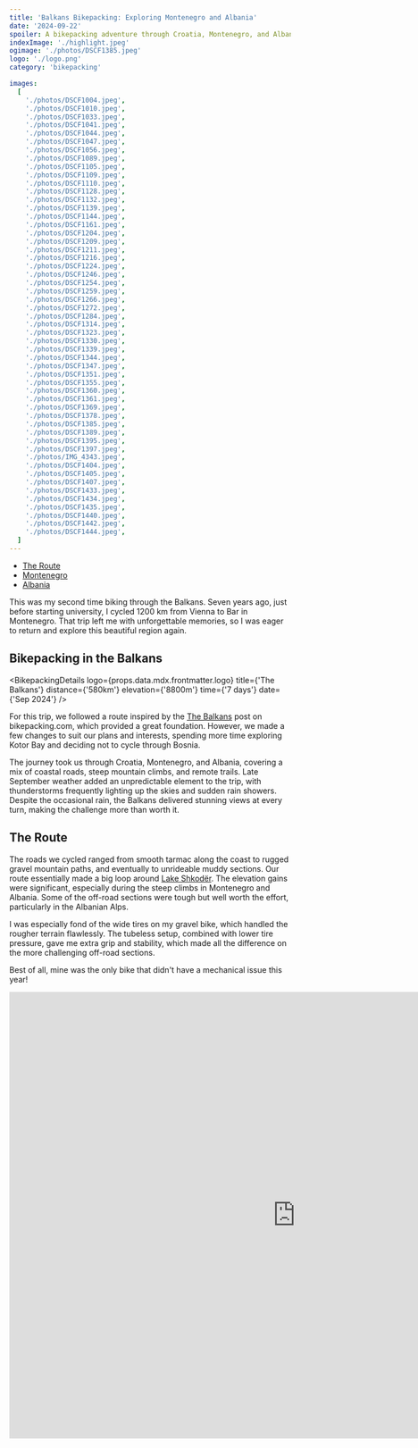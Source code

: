 ```yaml
---
title: 'Balkans Bikepacking: Exploring Montenegro and Albania'
date: '2024-09-22'
spoiler: A bikepacking adventure through Croatia, Montenegro, and Albania. Mountain trails, coastal roads, and the passes of the Albanian Alps.
indexImage: './highlight.jpeg'
ogimage: './photos/DSCF1385.jpeg'
logo: './logo.png'
category: 'bikepacking'

images:
  [
    './photos/DSCF1004.jpeg',
    './photos/DSCF1010.jpeg',
    './photos/DSCF1033.jpeg',
    './photos/DSCF1041.jpeg',
    './photos/DSCF1044.jpeg',
    './photos/DSCF1047.jpeg',
    './photos/DSCF1056.jpeg',
    './photos/DSCF1089.jpeg',
    './photos/DSCF1105.jpeg',
    './photos/DSCF1109.jpeg',
    './photos/DSCF1110.jpeg',
    './photos/DSCF1128.jpeg',
    './photos/DSCF1132.jpeg',
    './photos/DSCF1139.jpeg',
    './photos/DSCF1144.jpeg',
    './photos/DSCF1161.jpeg',
    './photos/DSCF1204.jpeg',
    './photos/DSCF1209.jpeg',
    './photos/DSCF1211.jpeg',
    './photos/DSCF1216.jpeg',
    './photos/DSCF1224.jpeg',
    './photos/DSCF1246.jpeg',
    './photos/DSCF1254.jpeg',
    './photos/DSCF1259.jpeg',
    './photos/DSCF1266.jpeg',
    './photos/DSCF1272.jpeg',
    './photos/DSCF1284.jpeg',
    './photos/DSCF1314.jpeg',
    './photos/DSCF1323.jpeg',
    './photos/DSCF1330.jpeg',
    './photos/DSCF1339.jpeg',
    './photos/DSCF1344.jpeg',
    './photos/DSCF1347.jpeg',
    './photos/DSCF1351.jpeg',
    './photos/DSCF1355.jpeg',
    './photos/DSCF1360.jpeg',
    './photos/DSCF1361.jpeg',
    './photos/DSCF1369.jpeg',
    './photos/DSCF1378.jpeg',
    './photos/DSCF1385.jpeg',
    './photos/DSCF1389.jpeg',
    './photos/DSCF1395.jpeg',
    './photos/DSCF1397.jpeg',
    './photos/IMG_4343.jpeg',
    './photos/DSCF1404.jpeg',
    './photos/DSCF1405.jpeg',
    './photos/DSCF1407.jpeg',
    './photos/DSCF1433.jpeg',
    './photos/DSCF1434.jpeg',
    './photos/DSCF1435.jpeg',
    './photos/DSCF1440.jpeg',
    './photos/DSCF1442.jpeg',
    './photos/DSCF1444.jpeg',
  ]
---
```


- [The Route](#the-route)
- [Montenegro](#montenegro)
- [Albania](#albania)

<MakeItBigContainer>
  <ImageComponent image={props.data.mdx.frontmatter.images[39]} />
</MakeItBigContainer>

This was my second time biking through the Balkans. Seven years ago, just before starting university, I cycled 1200 km from Vienna to Bar in Montenegro. That trip left me with unforgettable memories, so I was eager to return and explore this beautiful region again.

## Bikepacking in the Balkans

<BikepackingDetails
  logo={props.data.mdx.frontmatter.logo}
  title={'The Balkans'}
  distance={'580km'}
  elevation={'8800m'}
  time={'7 days'}
  date={'Sep 2024'}
/>

For this trip, we followed a route inspired by the [The Balkans](https://bikepacking.com/plog/balkans-bikepacking-video/) post on bikepacking.com, which provided a great foundation. However, we made a few changes to suit our plans and interests, spending more time exploring Kotor Bay and deciding not to cycle through Bosnia.

The journey took us through Croatia, Montenegro, and Albania, covering a mix of coastal roads, steep mountain climbs, and remote trails. Late September weather added an unpredictable element to the trip, with thunderstorms frequently lighting up the skies and sudden rain showers. Despite the occasional rain, the Balkans delivered stunning views at every turn, making the challenge more than worth it.

## The Route

The roads we cycled ranged from smooth tarmac along the coast to rugged gravel mountain paths, and eventually to unrideable muddy sections. Our route essentially made a big loop around [Lake Shkodër](https://en.wikipedia.org/wiki/Lake_Skadar). The elevation gains were significant, especially during the steep climbs in Montenegro and Albania. Some of the off-road sections were tough but well worth the effort, particularly in the Albanian Alps.

I was especially fond of the wide tires on my gravel bike, which handled the rougher terrain flawlessly. The tubeless setup, combined with lower tire pressure, gave me extra grip and stability, which made all the difference on the more challenging off-road sections.

Best of all, mine was the only bike that didn't have a mechanical issue this year!

<FullWidthBackgroundContainer>
  <MakeItBigContainer>
    <LazyIframe height="800px">
      <iframe
        src="https://www.komoot.com/tour/1824466978/embed?profile=1"
        width="1024"
        height="800"
        frameborder="0"
        scrolling="no"
        loading="lazy"
        style={{ margin: 0 }}
      />
    </LazyIframe>
  </MakeItBigContainer>
</FullWidthBackgroundContainer>

## Croatia

We started our trip in Dubrovnik, arriving at the airport with our bikes all packed up. To make things easier, we booked our final night's accommodation near the airport, which turned out to be a smart move as we had our return flight very early in the morning. Our host kindly picked up all six of us, bikes included, from the airport and let us store our bike bags in the basement for the week, giving us a hassle-free start to the journey.

<MakeItBigContainer>
  <Container>
    <Column>
      <ImageComponent image={props.data.mdx.frontmatter.images[0]} />
    </Column>
    <Column>
      <ImageComponent image={props.data.mdx.frontmatter.images[1]} />
    </Column>
  </Container>
</MakeItBigContainer>

The weather on the first day was surprisingly nice, with clear skies and warm temperatures. We assembled our bikes by the apartment's pool and then set off toward the Montenegro border. But before long, a heavy thunderstorm caught up with us...

## Montenegro

### Kotor Bay

After assembling our bikes in Dubrovnik, we set off along the coast, crossing into Montenegro. The weather was pleasant at first, but as we neared Kotor, dark clouds began to gather. By nightfall, lightning was flashing across the sky.

We had planned to camp that night, but with the storm closing in, we opted for an apartment in Bijela instead. At just 10 euros per person, it was almost the same price as camping, so it felt like a good deal.

<MakeItBigContainer>
  <Container>
    <Column>
      <ImageComponent image={props.data.mdx.frontmatter.images[3]} isRow />
    </Column>
    <Column>
      <ImageComponent image={props.data.mdx.frontmatter.images[4]} isRow />
    </Column>
  </Container>
  <ImageComponent image={props.data.mdx.frontmatter.images[5]} isRow />
  <Container>
    <Column>
      <ImageComponent image={props.data.mdx.frontmatter.images[2]} />
    </Column>
    <Column>
      <ImageComponent image={props.data.mdx.frontmatter.images[6]} />
    </Column>
  </Container>
</MakeItBigContainer>

### Lovcen National Park

The next morning, we set off from Kotor Bay, and it didn't take long for the road to start climbing. The ascent from sea level to 1,400 meters was tough but well worth it, with incredible views of Kotor Bay fading behind us. As we climbed higher into Lovćen National Park, the landscape transformed into rocky cliffs and forests.

<MakeItBigContainer>
  <ImageComponent image={props.data.mdx.frontmatter.images[10]} isRow />
  <Container>
    <Column>
      <ImageComponent image={props.data.mdx.frontmatter.images[8]} isRow />
    </Column>
    <Column>
      <ImageComponent image={props.data.mdx.frontmatter.images[7]} isRow />
    </Column>
  </Container>
  <ImageComponent image={props.data.mdx.frontmatter.images[9]} />
</MakeItBigContainer>

The descent from the pass was amazing. A long, winding, paved mountain road led us down toward Virpazar, a small town by Lake Shkodër. Unfortunately, the weather wasn't on our side again, with thunderstorms in the forecast for the evening. So, for the second night in a row, we opted for an apartment.

In Virpazar, we got a nice surprise — a local restaurant where the famous Polish chef [Robert Makłowicz had filmed his show](https://www.youtube.com/watch?v=cOHcpsE8NWQ). Naturally, we had to try the food, and it didn't disappoint!

### Bar

On Day 3, we made our way toward Bar, starting with a climb out of Virpazar. The route took us through mountain passes before descending toward Bar city on the coast. From there we followed the coast to the Albanian border.

<MakeItBigContainer>
  <ThreePhotosContainer>
    <ImageComponent image={props.data.mdx.frontmatter.images[15]} isRow />
    <ImageComponent image={props.data.mdx.frontmatter.images[12]} noPadding />
    <ImageComponent image={props.data.mdx.frontmatter.images[14]} isRow />
  </ThreePhotosContainer>
  <Container>
    <Column>
      <ImageComponent image={props.data.mdx.frontmatter.images[11]} />
    </Column>
    <Column>
      <ImageComponent image={props.data.mdx.frontmatter.images[13]} />
    </Column>
  </Container>
</MakeItBigContainer>

## Albania

### Shkodër

The moment we entered Albania, we noticed how chaotic the traffic was, with cars, bikes, and pedestrians all moving in what seemed like organized chaos. It had an almost Asian vibe, with the roads full of people going in every direction. Stray dogs roamed the streets, and the Mercedes seemed to be the car of choice for just about everyone, whether brand new or old.

Despite the bustling atmosphere, the locals were incredibly welcoming. Children waved and offered high-fives as we passed by on our bikes, adding a sense of warmth. The weather, however, remained unpredictable, with thunderstorms once again in the forecast. We ended up finding a full 120m² villa right in the heart of downtown for just 10 euros per person, complete with a bottle of raki as a welcome gift. It was a perfect place to rest after the long day on the road.

<MakeItBigContainer>
  <ImageComponent image={props.data.mdx.frontmatter.images[16]} isRow />
  <Container>
    <Column>
      <ImageComponent image={props.data.mdx.frontmatter.images[17]} />
    </Column>
    <Column>
      <ImageComponent image={props.data.mdx.frontmatter.images[18]} />
    </Column>
  </Container>
</MakeItBigContainer>

### Albanian Alps: Shkodër to Nderlysaj

The part of our journey took us into the heart of the Albanian Alps, also known as [the Accursed Mountains](https://en.wikipedia.org/wiki/Accursed_Mountains). These mountains are one of the last unexplored regions of Europe, and it certainly felt that way as we ventured deeper into the rocky landscape. The route from Shkodër to Theth was the most challanging part of the trip.

We started with a scenic paved path along a canyon, with towering mountains on either side. Goats and cows wandered the road, adding to the sense that we were far from civilization. After about 20 kilometers, the smooth tarmac turned into gravel, and with all the recent rain, the trail was full of mud and water. The climb was steep, with breathtaking views behind us, but the rough conditions made it slow going.

<MakeItBigContainer>
  <ThreePhotosContainer>
    <ImageComponent image={props.data.mdx.frontmatter.images[19]} isRow />
    <ImageComponent image={props.data.mdx.frontmatter.images[20]} noPadding />
    <ImageComponent image={props.data.mdx.frontmatter.images[21]} isRow />
  </ThreePhotosContainer>
  <Container>
    <Column>
      <ImageComponent image={props.data.mdx.frontmatter.images[22]} />
    </Column>
    <Column>
      <ImageComponent image={props.data.mdx.frontmatter.images[23]} />
    </Column>
  </Container>
</MakeItBigContainer>

At around 500 meters of elevation, we reached the tiny village of Kir, where there was little more than a few excavators and a [small café](https://maps.app.goo.gl/B1ynt27vfQfi38vU7) housed in a shed. The café offered only soft drinks and Turkish coffee. Stray dogs roamed around the café. After a quick stop, we pushed on, but the nice gravel soon turned into a rocky and muddy mountain road. At one point, the mud became so thick that we had to walk our bikes through the mess — there was no way to ride it.

<MakeItBigContainer>
  <Container>
    <Column>
      <ImageComponent image={props.data.mdx.frontmatter.images[24]} isRow />
    </Column>
    <Column flex={2.25}>
      <ImageComponent image={props.data.mdx.frontmatter.images[25]} isRow />
    </Column>
  </Container>
  <ImageComponent image={props.data.mdx.frontmatter.images[27]} />
</MakeItBigContainer>

Eventually, we reached the mountain pass at 1100 meters. Thankfully, the downhill section wasn't muddy, but it was rocky and challenging. Some of the group had mechanical issues, with flat tires causing delays. As we descended into the valley, it was getting dark and cold, and to make things even more interesting, we didn't have any cellural signal.

<MakeItBigContainer>
  <Container>
    <Column flex={1.1115}>
      <ImageComponent image={props.data.mdx.frontmatter.images[26]} isRow />
      <ImageComponent image={props.data.mdx.frontmatter.images[28]} />
    </Column>
    <Column>
      <ImageComponent image={props.data.mdx.frontmatter.images[29]} />
    </Column>
  </Container>
</MakeItBigContainer>

We stopped at a small place called [Kafe Skollaj](https://maps.app.goo.gl/aD5imztnVgNxx9Dc9), which, despite calling itself a restaurant on Google Maps, was really just a pub. When I asked a local if they sell coke (Coca-Cola), he misunderstood and thought I was asking for cocaine! After clearing that up, we got our cold drinks, which gave us a much-needed boost for the final 8 kilometers of flatter gravel toward Nderlysaj.

> When I asked a local if they sell coke (Coca-Cola), he misunderstood and thought I was asking for cocaine!

We arrived at a guesthouse run by a local family, who were incredibly welcoming. They cooked us a huge dinner, and after a long, cold day, it was exactly what we needed. The owner proudly served us his homemade walnut raki, comparing it to a “Mercedes” among other raki. It was a great way to end the day, even though the heating wasn't working, and it was freezing cold at night. Luckily, I had my 0°C sleeping bag with me.

### Albanian Alps: Theth to Koplik

The next morning greeted us with cold temperatures, but for the first time on the trip, we had clear skies and sunshine. After a breakfast prepared by our hosts, we set out from Nderlysaj toward Theth, with the plan to climb up to the mountain pass at 1650 meters.

<MakeItBigContainer>
  <ImageComponent image={props.data.mdx.frontmatter.images[32]} isRow />
  <Container>
    <Column>
      <ImageComponent image={props.data.mdx.frontmatter.images[30]} />
    </Column>
    <Column flex={2.25}>
      <ImageComponent image={props.data.mdx.frontmatter.images[31]} />
    </Column>
  </Container>
</MakeItBigContainer>

Starting in the valley at around 500 meters elevation, we faced a grueling climb of over 1100 meters. Thankfully, this section of road had been freshly paved in 2022, which made the climb a lot more manageable. The smooth tarmac was a welcome relief after the rough, muddy trails we had faced the day before. As we rode higher, we reached Theth at 800 meters, a somewhat popular tourist spot with waterfalls and hiking trails. Here, we stopped at a small grocery store to resupply and grabbed a much-needed coffee.

<MakeItBigContainer>
  <Container>
    <Column flex={1.1115}>
      <ImageComponent image={props.data.mdx.frontmatter.images[33]} isRow />
      <ImageComponent image={props.data.mdx.frontmatter.images[35]} />
    </Column>
    <Column>
      <ImageComponent image={props.data.mdx.frontmatter.images[34]} />
    </Column>
  </Container>
</MakeItBigContainer>

The final push up to the pass was challenging, but the views at the top were stunning. At 1650 meters, we layered up in nearly all the clothes we had — it was freezing. Luckily, there was a neat hotel-restaurant at the top where we grabbed some food before starting the long descent toward Koplik.

<MakeItBigContainer>
  <Container>
    <Column>
      <ImageComponent image={props.data.mdx.frontmatter.images[37]} isRow />
    </Column>
    <Column>
      <ImageComponent image={props.data.mdx.frontmatter.images[38]} isRow />
    </Column>
  </Container>
  <ImageComponent image={props.data.mdx.frontmatter.images[36]} />
</MakeItBigContainer>

The downhill ride was about 40 kilometers, and it was one of the most rewarding parts of the entire trip. The views of Lake Shkodër and the surrounding mountains were breathtaking as we descended. We had to be careful, though, because at times the road was occupied by pigs wandering freely! As we got closer to the lake, the sun finally warmed us up, and the contrast between the towering mountains and the Shkodër lake below was unforgettable.

<MakeItBigContainer>
  <ImageComponent image={props.data.mdx.frontmatter.images[39]} isRow />
  <Container>
    <Column>
      <ImageComponent image={props.data.mdx.frontmatter.images[40]} isRow />
    </Column>
    <Column>
      <ImageComponent image={props.data.mdx.frontmatter.images[41]} isRow />
    </Column>
  </Container>
  <ImageComponent image={props.data.mdx.frontmatter.images[42]} />
</MakeItBigContainer>

From there, we crossed back into Montenegro, and headed to Podgorica.

<MakeItBigContainer>

  <ImageComponent image={props.data.mdx.frontmatter.images[43]} />
</MakeItBigContainer>

## Heading back to Dubrovnik

After passing through Podgorica, we camped for the night in a vineyard near the capital. This was the first time (long overdue!) that we decided to use our tents on the trip. The [campsite](https://www.instagram.com/vino_jokas/) was tucked between grapevines, and after a long day of riding, it felt great to finally sleep under the stars. We ended the evening with a delicious homemade lasagna and local wine, all prepared by the owner.

<MakeItBigContainer>

  <ImageComponent image={props.data.mdx.frontmatter.images[46]} isRow />
  <Container>
    <Column>
      <ImageComponent image={props.data.mdx.frontmatter.images[45]} />
    </Column>
    <Column>
      <ImageComponent image={props.data.mdx.frontmatter.images[44]} />
    </Column>
  </Container>
</MakeItBigContainer>

The next morning, we packed up early and aimed for the Bosnian border, but the mountainous route ahead wasn't as straightforward as it looked on the map. We passed through Danilovgrad and rode into a stretch of empty mountain roads. While the scenery was stunning, the complete lack of stores, or cafés made resupplying a real challenge. For nearly 80 kilometers, we cycled through isolated mountain passes without a single stop for water or food.

At one point, the road marked on our map turned into an unrideable rocky path. It was nearly impossible to push forward, with heavy vegetation and rocks blocking our way. **If you're following this route, definitely avoid this 10 km stretch (it starts at 465 km on the Komoot route)!** After plenty of swearing and struggling, we finally reached the village of Grahovo, where we stopped for a much-needed meal.

By this point, the group was feeling pretty wiped out, especially after a few days of relying mostly on jelly beans for energy. To make matters worse, we discovered that the border crossing we'd planned to use was for locals only. That meant we would have to take the main road at night, with big trucks passing by and an extra 500 meters of elevation to climb.

With everyone exhausted, we decided to change our plans. Instead of pushing on to Bosnia, we opted for a 20-kilometer descent down to Kotor Bay. It was a much-needed break from climbing, and by the time we reached our accommodation, we were rewarded with beautiful views of the lake.

The next day, we cycled along the coast back into Croatia, where we encountered heavy traffic at the border crossing. Luckily, it was a short day of just 50 kilometers. We returned to our final accommodation near Dubrovnik airport, where packed the bikes before our early morning flight.

With time to spare, we celebrated the end of our journey with a quick taxi ride into Dubrovnik to explore the city. It was the perfect way to wrap up our Balkan adventure.

## Our Rigs

<MakeItBigContainer>
  <ImageComponent image={props.data.mdx.frontmatter.images[47]} />
</MakeItBigContainer>

<MakeItBigContainer>
  <ImageComponent image={props.data.mdx.frontmatter.images[48]} />
</MakeItBigContainer>

<MakeItBigContainer>
  <ImageComponent image={props.data.mdx.frontmatter.images[49]} />
</MakeItBigContainer>

<MakeItBigContainer>
  <ImageComponent image={props.data.mdx.frontmatter.images[50]} />
</MakeItBigContainer>

<MakeItBigContainer>
  <ImageComponent image={props.data.mdx.frontmatter.images[51]} />
</MakeItBigContainer>

<MakeItBigContainer>
  <ImageComponent image={props.data.mdx.frontmatter.images[52]} />
</MakeItBigContainer>
